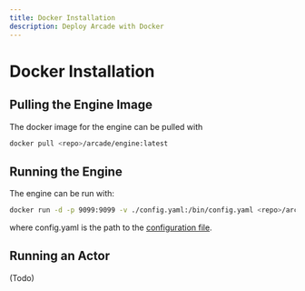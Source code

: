 ```yaml
---
title: Docker Installation
description: Deploy Arcade with Docker
---
```


# Docker Installation

## Pulling the Engine Image

The docker image for the engine can be pulled with

```bash
docker pull <repo>/arcade/engine:latest
```

## Running the Engine

The engine can be run with:

```bash
docker run -d -p 9099:9099 -v ./config.yaml:/bin/config.yaml <repo>/arcade/engine:latest
```

where config.yaml is the path to the
[configuration file](/engine/docs/engine/configuration#full-configuration-example).

## Running an Actor

(Todo)
